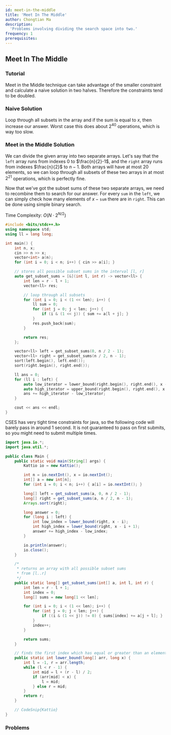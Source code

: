 ```yaml
---
id: meet-in-the-middle
title: 'Meet In The Middle'
author: Chongtian Ma
description:
  'Problems involving dividing the search space into two.'
frequency: 1
prerequisites:
---
```


## Meet In The Middle

<FocusProblem problem="sample" />

### Tutorial

<Resources>
	<Resource source="CPH" title="5.5 - Meet in the Middle" />
	<Resource
		source="Errichto"
		title="Meet in the Middle | Tutorial & Problems"
		url="https://www.youtube.com/watch?v=18sJ3mK173s"
		starred= "true"
	/>
</Resources>

<Info title="Pro Tip">

Meet in the Middle technique can take advantage of the smaller constraint and calculate
a naive solution in two halves. Therefore the constraints tend to be doubled.

</Info>

### Naive Solution

Loop through all subsets in the array and if the sum is equal to $x$, then
increase our answer. Worst case this does about $2^{40}$ operations, which is
way too slow.

### Meet in the Middle Solution

We can divide the given array into two separate arrays. Let's say that the
$\texttt{left}$ array runs from indexes $0$ to $\frac{n}{2}-1$, and the $\texttt{right}$ array
runs from indexes $\frac{n}{2}$ to $n-1$. Both arrays will have at most $20$
elements, so we can loop through all subsets of these two arrays in at most
$2^{21}$ operations, which is perfectly fine.

Now that we've got the subset sums of these two separate arrays, we need to
recombine them to search for our answer. For every $\texttt{sum}$ in the $\texttt{left}$,
we can simply check how many elements of $x - \texttt{sum}$ there are in
$\texttt{right}$. This can be done using simple binary search.

Time Complexity: $O(N\cdot 2^{N/2})$

<LanguageSection>

<CPPSection>

```cpp
#include <bits/stdc++.h>
using namespace std;
using ll = long long;

int main() {
	int n, x;
	cin >> n >> x;
	vector<int> a(n);
	for (int i = 0; i < n; i++) { cin >> a[i]; }

	// stores all possible subset sums in the interval [l, r]
	auto get_subset_sums = [&](int l, int r) -> vector<ll> {
		int len = r - l + 1;
		vector<ll> res;

		// loop through all subsets
		for (int i = 0; i < (1 << len); i++) {
			ll sum = 0;
			for (int j = 0; j < len; j++) {
				if (i & (1 << j)) { sum += a[l + j]; }
			}
			res.push_back(sum);
		}

		return res;
	};

	vector<ll> left = get_subset_sums(0, n / 2 - 1);
	vector<ll> right = get_subset_sums(n / 2, n - 1);
	sort(left.begin(), left.end());
	sort(right.begin(), right.end());

	ll ans = 0;
	for (ll i : left) {
		auto low_iterator = lower_bound(right.begin(), right.end(), x - i);
		auto high_iterator = upper_bound(right.begin(), right.end(), x - i);
		ans += high_iterator - low_iterator;
	}

	cout << ans << endl;
}
```

</CPPSection>

<JavaSection>

<Warning title="Tight Time Limit">
CSES has very tight time constraints for java, so the following code will barely pass in around 1 second. It is not guaranteed to pass on first submits, so you might need to submit multiple times.
</Warning>

```java
import java.io.*;
import java.util.*;

public class Main {
	public static void main(String[] args) {
		Kattio io = new Kattio();

		int n = io.nextInt(), x = io.nextInt();
		int[] a = new int[n];
		for (int i = 0; i < n; i++) { a[i] = io.nextInt(); }

		long[] left = get_subset_sums(a, 0, n / 2 - 1);
		long[] right = get_subset_sums(a, n / 2, n - 1);
		Arrays.sort(right);

		long answer = 0;
		for (long i : left) {
			int low_index = lower_bound(right, x - i);
			int high_index = lower_bound(right, x - i + 1);
			answer += high_index - low_index;
		}

		io.println(answer);
		io.close();
	}

	/*
	 * returns an array with all possible subset sums
	 * from [l..r]
	 */
	public static long[] get_subset_sums(int[] a, int l, int r) {
		int len = r - l + 1;
		int index = 0;
		long[] sums = new long[1 << len];

		for (int i = 0; i < (1 << len); i++) {
			for (int j = 0; j < len; j++) {
				if ((i & (1 << j)) != 0) { sums[index] += a[j + l]; }
			}
			index++;
		}

		return sums;
	}

	// finds the first index which has equal or greater than an element.
	public static int lower_bound(long[] arr, long x) {
		int l = -1, r = arr.length;
		while (l < r - 1) {
			int mid = l + (r - l) / 2;
			if (arr[mid] < x) {
				l = mid;
			} else r = mid;
		}
		return r;
	}

	// CodeSnip{Kattio}
}
```

</JavaSection>

</LanguageSection>

### Problems

<Problems problems="general" />
